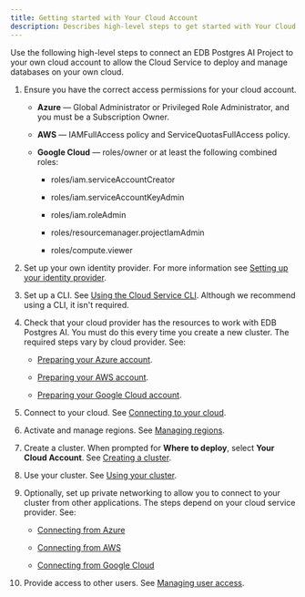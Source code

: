 ```yaml
---
title: Getting started with Your Cloud Account
description: Describes high-level steps to get started with Your Cloud Account.
---
```


Use the following high-level steps to connect an EDB Postgres AI Project to your own cloud account to allow the Cloud Service to deploy and manage databases on your own cloud.

1.  Ensure you have the correct access permissions for your cloud account. 

    -   **Azure** — Global Administrator or Privileged Role Administrator, and you must be a Subscription Owner.

    -   **AWS** — IAMFullAccess policy and ServiceQuotasFullAccess policy.

    -   **Google Cloud** — roles/owner or at least the following combined roles:

        -   roles/iam.serviceAccountCreator

        -   roles/iam.serviceAccountKeyAdmin

        -   roles/iam.roleAdmin

        -   roles/resourcemanager.projectIamAdmin

        -   roles/compute.viewer

2.  Set up your own identity provider. For more information see [Setting up your identity provider](/edb-postgres-ai/console/using/organizations/identity_provider/).

3.  Set up a CLI. See [Using the Cloud Service CLI](/edb-postgres-ai/cloud-service/using_cluster/cli/). Although we recommend using a CLI, it isn't required.

4.  Check that your cloud provider has the resources to work with EDB Postgres AI. You must do this every time you create a new cluster. The required steps vary by cloud provider. See:

    -   [Preparing your Azure account](preparing_cloud_account/preparing_azure/).

    -   [Preparing your AWS account](preparing_cloud_account/preparing_aws/).

    -   [Preparing your Google Cloud account](preparing_cloud_account/preparing_gcp/).

5.  Connect to your cloud. See [Connecting to your cloud](connecting_to_your_cloud/).

6.  Activate and manage regions. See [Managing regions](managing_regions/). 

7.  Create a cluster. When prompted for **Where to deploy**, select **Your Cloud Account**. See [Creating a cluster](../creating_cluster/creating_a_cluster/). 

8.  Use your cluster. See [Using your cluster](/edb-postgres-ai/cloud-service/using_cluster/).

9.  Optionally, set up private networking to allow you to connect to your cluster from other applications. The steps depend on your cloud service provider. See:

    -   [Connecting from Azure](/edb-postgres-ai/cloud-service/using_cluster/connecting_your_cluster/connecting_from_azure/)

    -   [Connecting from AWS](/edb-postgres-ai/cloud-service/using_cluster/connecting_your_cluster/02_connecting_from_aws/)

    -   [Connecting from Google Cloud](/edb-postgres-ai/cloud-service/using_cluster/connecting_your_cluster/connecting_from_gcp/)

10. Provide access to other users. See [Managing user access](/edb-postgres-ai/console/using/organizations/users/).
